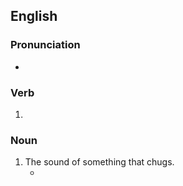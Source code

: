==English==

===Pronunciation===
* {{IPA|/ˈtʃʌɡɪŋ/|lang=en}}

===Verb===
{{head|en|present participle}}

# {{present participle of|chug|lang=en|nocat=1}}

===Noun===
{{en-noun}}

# The sound of something that chugs.
#* {{quote-text|year=1997|author=Helen Papanikolas|title=A Greek Odyssey in the American West|page=5|passage=From the nearby rail yards came clangings, groanings, '''chuggings'''.}}
